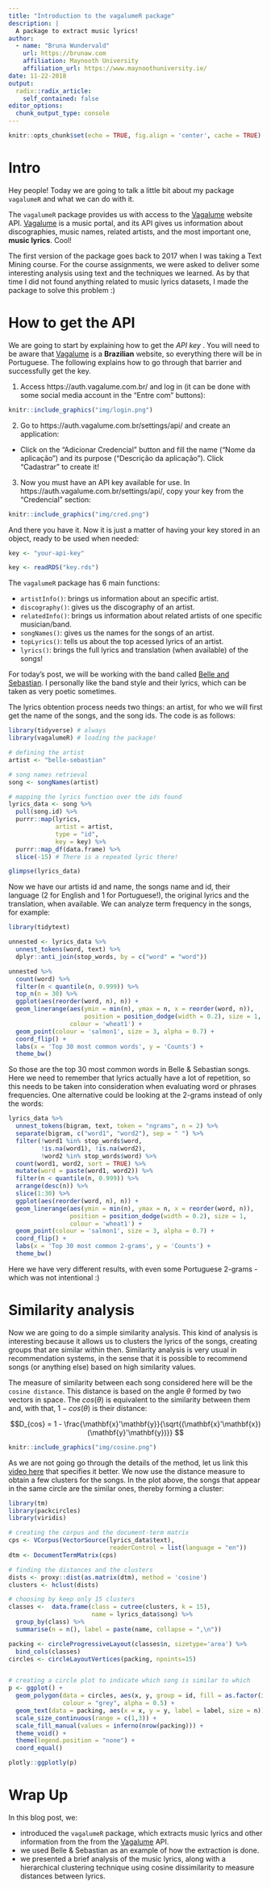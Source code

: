 ```yaml
---
title: "Introduction to the vagalumeR package"
description: |
  A package to extract music lyrics!
author:
  - name: "Bruna Wundervald"
    url: https://brunaw.com
    affiliation: Maynooth University
    affiliation_url: https://www.maynoothuniversity.ie/
date: 11-22-2018
output:
  radix::radix_article:
    self_contained: false
editor_options: 
  chunk_output_type: console
---
```


```r
knitr::opts_chunk$set(echo = TRUE, fig.align = 'center', cache = TRUE)
```



# Intro

Hey people! Today we are going to talk a little bit about my 
package `vagalumeR` and what we can do with it. 

The `vagalumeR` package provides us with access to the [Vagalume](https://www.vagalume.com.br/)
website API. [Vagalume](https://www.vagalume.com.br/) is a music 
portal, and its API gives us information about discographies, 
music names, related artists, and the most important one, **music lyrics**.
Cool!

The first version of the package goes back to 2017 when I was 
taking a Text Mining course. For the course assignments, 
we were asked to deliver some interesting analysis using text and
the techniques we learned. As by that time I did not found anything 
related to music lyrics datasets, I made the package to solve this problem :)

# How to get the API

We are going to start by explaining how to get the *API key* .
You will need to be aware that [Vagalume](https://www.vagalume.com.br/)
is a **Brazilian** website, so everything there will be in Portuguese. 
The following explains how to go through that barrier and successfully get the key.  

1. Access https://auth.vagalume.com.br/ and log in (it can be done
with some social media account in the "Entre com" buttons):

```r
knitr::include_graphics("img/login.png")
```


2. Go to https://auth.vagalume.com.br/settings/api/ and create an application:
  - Click on the "Adicionar Credencial" button and fill the name
  ("Nome da aplicação") and its purpose ("Descrição da aplicação"). Click
  "Cadastrar" to create it!
  
3. Now you must have an API key available for use. In 
https://auth.vagalume.com.br/settings/api/, copy your
key from the "Credencial" section:


```r
knitr::include_graphics("img/cred.png")
```

And there you have it. Now it is just a matter of having your key
stored in an object, ready to be used when needed:

```r
key <- "your-api-key"
```

```r
key <- readRDS("key.rds")
```

The `vagalumeR` package has 6 main functions:

  - `artistInfo()`: brings us information about an specific artist.
  - `discography()`: gives us the discography of an artist.
  - `relatedInfo()`: brings us information about related artists 
  of one specific musician/band.
  - `songNames()`: gives us the names for the songs of an artist. 
  - `topLyrics()`: tells us about the top acessed lyrics of an artist.
  - `lyrics()`: brings the full lyrics and translation (when available)
  of the songs!
  

For today's post, we will be working with the band called 
[Belle and Sebastian](https://belleandsebastian.com/). I personally like
the band style and their lyrics, which can be taken as very poetic 
sometimes. 

The lyrics obtention process needs two things: an artist, for who
we will first get the name of the songs, and the song ids. The code 
is as follows:

```r
library(tidyverse) # always
library(vagalumeR) # loading the package!

# defining the artist 
artist <- "belle-sebastian"

# song names retrieval
song <- songNames(artist)

# mapping the lyrics function over the ids found
lyrics_data <- song %>% 
  pull(song.id) %>% 
  purrr::map(lyrics, 
             artist = artist,
             type = "id", 
             key = key) %>%
  purrr::map_df(data.frame) %>% 
  slice(-15) # There is a repeated lyric there!

glimpse(lyrics_data) 
```

Now we have our artists id and name, the songs name and id, 
their language (2 for English and 1 for Portuguese!), the original
lyrics and the translation, when available. We can analyze 
term frequency in the songs, for example: 

```r
library(tidytext)

unnested <- lyrics_data %>% 
  unnest_tokens(word, text) %>% 
  dplyr::anti_join(stop_words, by = c("word" = "word"))

unnested %>% 
  count(word) %>% 
  filter(n < quantile(n, 0.999)) %>% 
  top_n(n = 30) %>% 
  ggplot(aes(reorder(word, n), n)) +
  geom_linerange(aes(ymin = min(n), ymax = n, x = reorder(word, n)),
                     position = position_dodge(width = 0.2), size = 1, 
                 colour = 'wheat1') + 
  geom_point(colour = 'salmon1', size = 3, alpha = 0.7) +
  coord_flip() +
  labs(x = 'Top 30 most common words', y = 'Counts') +
  theme_bw()
```

So those are the top 30 most common words in Belle & Sebastian songs.
Here we need to remember that lyrics actually have a lot of repetition, 
so this needs to be taken into consideration when evaluating word or
phrases frequencies. One alternative could be looking at the 2-grams
instead of only the words:

```r
lyrics_data %>% 
  unnest_tokens(bigram, text, token = "ngrams", n = 2) %>%
  separate(bigram, c("word1", "word2"), sep = " ") %>%
  filter(!word1 %in% stop_words$word,
         !is.na(word1), !is.na(word2),
         !word2 %in% stop_words$word) %>%
  count(word1, word2, sort = TRUE) %>% 
  mutate(word = paste(word1, word2)) %>% 
  filter(n < quantile(n, 0.999)) %>% 
  arrange(desc(n)) %>% 
  slice(1:30) %>%  
  ggplot(aes(reorder(word, n), n)) +
  geom_linerange(aes(ymin = min(n), ymax = n, x = reorder(word, n)),
                 position = position_dodge(width = 0.2), size = 1, 
                 colour = 'wheat1') + 
  geom_point(colour = 'salmon1', size = 3, alpha = 0.7) +
  coord_flip() +
  labs(x = 'Top 30 most common 2-grams', y = 'Counts') +
  theme_bw()
```

Here we have very different results, with even some Portuguese
2-grams - which was not intentional :)

# Similarity analysis

Now we are going to do a simple similarity analysis. This kind of 
analysis is interesting because it allows us to clusters the 
lyrics of the songs, creating groups that are similar within then. 
Similarity analysis is very usual in recommendation systems, in the sense
that it is possible to recommend songs (or anything else) based 
on high similarity values.  

The measure of similarity between each song considered here will be the
`cosine distance`. This distance is based on the angle 
$\theta$ formed by two vectors in space. The $cos(\theta)$ 
is equivalent to the similarity between them and, with that, 
$1 - cos(\theta)$ is their distance:

$$D_{cos} = 1 - \frac{\mathbf{x}'\mathbf{y}}{\sqrt{(\mathbf{x}'\mathbf{x})
(\mathbf{y}'\mathbf{y})}} $$


```r
knitr::include_graphics("img/cosine.png")
```

As we are not going go through the details of the method, let us link this
[video here](https://www.youtube.com/watch?v=7cwBhWYHgsA) that 
specifies it better. We now use the distance measure to obtain a 
few clusters for the songs. In the plot above, the songs that appear
in the same circle are the similar ones, thereby forming a cluster:  


```r
library(tm)
library(packcircles)
library(viridis)

# creating the corpus and the document-term matrix 
cps <- VCorpus(VectorSource(lyrics_data$text),
                            readerControl = list(language = "en"))
dtm <- DocumentTermMatrix(cps)

# finding the distances and the clusters
dists <- proxy::dist(as.matrix(dtm), method = 'cosine')
clusters <- hclust(dists) 

# choosing by keep only 15 clusters 
classes <-  data.frame(class = cutree(clusters, k = 15), 
                       name = lyrics_data$song) %>% 
  group_by(class) %>% 
  summarise(n = n(), label = paste(name, collapse = ",\n"))

packing <- circleProgressiveLayout(classes$n, sizetype='area') %>% 
  bind_cols(classes)
circles <- circleLayoutVertices(packing, npoints=15)


# creating a circle plot to indicate which song is similar to which
p <- ggplot() + 
  geom_polygon(data = circles, aes(x, y, group = id, fill = as.factor(id)), 
               colour = "grey", alpha = 0.5) +
  geom_text(data = packing, aes(x = x, y = y, label = label, size = n)) +
  scale_size_continuous(range = c(1,3)) +
  scale_fill_manual(values = inferno(nrow(packing))) +
  theme_void() + 
  theme(legend.position = "none") +
  coord_equal() 

plotly::ggplotly(p)
```

# Wrap Up

In this blog post, we:

  - introduced the `vagalumeR` package, which extracts music lyrics and
  other information from the from the [Vagalume](https://www.vagalume.com.br/) 
  API. 
  - we used Belle & Sebastian as an example of how the extraction is done.
  - we presented a brief analysis of the music lyrics, along with a hierarchical clustering technique using cosine dissimilarity to measure distances between lyrics.
